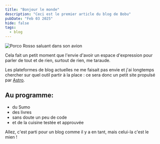 ```yaml
---
title: "Bonjour le monde"
description: "Ceci est le premier article du blog de Bobu"
pubDate: "Feb 03 2025"
hide: false
tags:
  - blog
---
```



![Porco Rosso saluant dans son avion](../../assets/images/porco-rosso.jpg)

Cela fait un petit moment que l'envie d'avoir un espace d'expression pour parler de tout et de rien, surtout de rien, me taraude.

Les plateformes de blog actuelles ne me faisait pas envie et j'ai longtemps chercher sur quel outil partir à la place : ce sera donc un petit site propulsé par [Astro](https://astro.build/).

## Au programme:

- du Sumo
- des livres
- sans doute un peu de code
- et de la cuisine testée et approuvée

Allez, c'est parti pour un blog comme il y a en tant, mais celui-la c'est le mien !